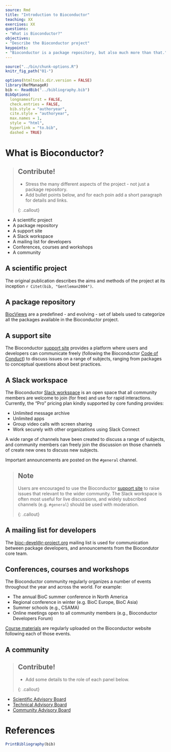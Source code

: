 ```yaml
---
source: Rmd
title: "Introduction to Bioconductor"
teaching: XX
exercises: XX
questions:
- "What is Bioconductor?"
objectives:
- "Describe the Bioconductor project"
keypoints:
- "Bioconductor is a package repository, but also much more than that."
---
```


```r
source("../bin/chunk-options.R")
knitr_fig_path("01-")
```

```r
options(htmltools.dir.version = FALSE)
library(RefManageR)
bib <- ReadBib("../bibliography.bib")
BibOptions(
  longnamesfirst = FALSE,
  check.entries = FALSE,
  bib.style = "authoryear",
  cite.style = "authoryear",
  max.names = 1,
  style = "html",
  hyperlink = "to.bib",
  dashed = TRUE)
```

# What is Bioconductor?

> ## Contribute!
>
> - Stress the many different aspects of the project - not just a package repository.
> - Add bullet points below, and for each poin add a short paragraph for details and links.
>
{: .callout}

- A scientific project
- A package repository
- A support site
- A Slack workspace
- A mailing list for developers
- Conferences, courses and workshops
- A community

## A scientific project

The original publication describes the aims and methods of the project at its inception `r Citet(bib, "Gentleman2004")`.


## A package repository

[BiocViews][biocviews-software] are a predefined - and evolving - set of labels used to categorize all the packages available in the Bioconductor project.


## A support site

The Bioconductor [support site][bioc-support-site] provides a platform where users and developers can communicate freely (following the Bioconductor [Code of Conduct][bioc-code-of-conduct]) to discuss issues on a range of subjects, ranging from packages to conceptual questions about best practices.

## A Slack workspace

The Bioconductor [Slack workspace][bioc-slack] is an open space that all community members are welcome to join (for free) and use for rapid interactions.
Currently, the "Pro" pricing plan kindly supported by core funding provides:

- Unlimited message archive
- Unlimited apps
- Group video calls with screen sharing
- Work securely with other organizations using Slack Connect

A wide range of channels have been created to discuss a range of subjects, and community members can freely join the discussion on those channels of create new ones to discuss new subjects.

Important announcements are posted on the `#general` channel.

> ## Note
>
> Users are encouraged to use the Bioconductor [support site][bioc-support-site] to raise issues that relevant to the wider community.
> The Slack workspace is often most useful for live discussions, and widely subscribed channels (e.g. `#general`) should be used with moderation.
>
{: .callout}


## A mailing list for developers

The <bioc-devel@r-project.org> mailing list is used for communication between package developers, and announcements from the Biocondutor core team.


## Conferences, courses and workshops

The Bioconductor community regularly organizes a number of events throughout the year and across the world.
For example:

- The annual BioC summer conference in North America
- Regional conference in winter (e.g. BioC Europe, BioC Asia)
- Summer schools (e.g., CSAMA)
- Online meetings open to all community members (e.g., Bioconductor Developers Forum)

[Course materials][bioc-course-materials] are regularly uploaded on the Bioconductor website following each of those events.


## A community

> ## Contribute!
>
> - Add some details to the role of each panel below.
>
{: .callout}

- [Scientific Advisory Board][scientific-advisory-board]
- [Technical Advisory Board][technical-advisory-board]
- [Community Advisory Board][community-advisory-board]

# References

```r
PrintBibliography(bib)
```

[biocviews-software]: https://www.bioconductor.org/packages/release/BiocViews.html#___Software
[bioc-code-of-conduct]: https://www.bioconductor.org/about/code-of-conduct/
[bioc-slack]: https://bioc-community.herokuapp.com/
[bioc-support-site]: https://support.bioconductor.org/
[bioc-course-materials]: https://bioconductor.org/help/course-materials/
[scientific-advisory-board]: https://bioconductor.org/about/scientific-advisory-board/
[technical-advisory-board]: https://bioconductor.org/about/technical-advisory-board/
[community-advisory-board]: https://bioconductor.org/about/community-advisory-board/
